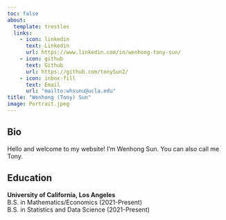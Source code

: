 ```yaml
---
toc: false
about: 
  template: trestles
  links:
    - icon: linkedin
      text: Linkedin
      url: https://www.linkedin.com/in/wenhong-tony-sun/
    - icon: github
      text: Github
      url: https://github.com/tonySun2/
    - icon: inbox-fill
      text: Email
      url: "mailto:whsunu@ucla.edu"
title: "Wenhong (Tony) Sun"
image: Portrait.jpeg
---
```


## Bio
Hello and welcome to my website! I'm Wenhong Sun. You can also call me Tony.

## Education

**University of California, Los Angeles** <br>
B.S. in Mathematics/Economics (2021-Present) <br>
B.S. in Statistics and Data Science (2021-Present) 





